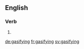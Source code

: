 ==English==

===Verb===
{{head|en}}

# {{present participle of|gasify}}

[[de:gasifying]]
[[fr:gasifying]]
[[sv:gasifying]]